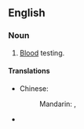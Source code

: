 ==English==
===Noun===
{{en-noun|-}}
# {{medicine}} [[blood|Blood]] testing.

====Translations====
{{trans-top|blood testing}}
* Chinese:
*: Mandarin: {{t|zh|驗血|sc=Hani}}, {{t|zh|验血|tr=yànxuè|sc=Hani}}
{{trans-mid}}
* {{trreq|Finnish}}
{{trans-bottom}}